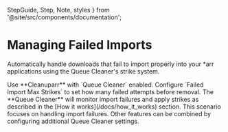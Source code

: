   StepGuide,
  Step,
  Note,
  styles
} from '@site/src/components/documentation';

# Managing Failed Imports

Automatically handle downloads that fail to import properly into your *arr applications using the Queue Cleaner's strike system.

<div className={styles.documentationPage}>

<div className={styles.section}>

<StepGuide>
  <Step title="Enable Queue Cleaner">
    Use **Cleanuparr** with `Queue Cleaner` enabled.
  </Step>

  <Step title="Configure Strike System">
    Configure `Failed Import Max Strikes` to set how many failed attempts before removal.
  </Step>

  <Step title="Automated Processing">
    The **Queue Cleaner** will monitor import failures and apply strikes as described in the [How it works](/docs/how_it_works) section.
  </Step>
</StepGuide>

<Note>
This scenario focuses on handling import failures. Other features can be combined by configuring additional Queue Cleaner settings.
</Note>

</div>

</div>
